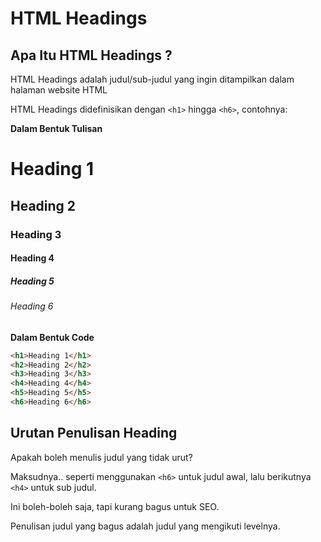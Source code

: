# HTML Headings


## Apa Itu HTML Headings ?


HTML Headings adalah judul/sub-judul yang ingin ditampilkan dalam halaman website HTML

HTML Headings didefinisikan dengan `<h1>` hingga `<h6>`, contohnya:

**Dalam Bentuk Tulisan**

# Heading 1
## Heading 2
### Heading 3
#### Heading 4
##### Heading 5
###### Heading 6

**Dalam Bentuk Code**

```html
<h1>Heading 1</h1>
<h2>Heading 2</h2>
<h3>Heading 3</h3>
<h4>Heading 4</h4>
<h5>Heading 5</h5>
<h6>Heading 6</h6>
```

## Urutan Penulisan Heading

Apakah boleh menulis judul yang tidak urut?

Maksudnya.. seperti menggunakan `<h6>` untuk judul awal, lalu berikutnya `<h4>` untuk sub judul.

Ini boleh-boleh saja, tapi kurang bagus untuk SEO.

Penulisan judul yang bagus adalah judul yang mengikuti levelnya.

